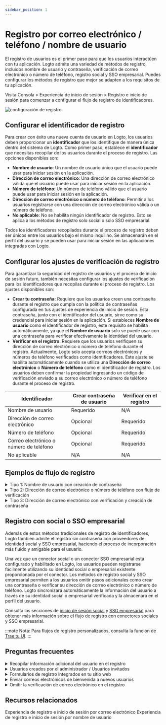 ```yaml
---
sidebar_position: 1
---
```


# Registro por correo electrónico / teléfono / nombre de usuario

El registro de usuarios es el primer paso para que los usuarios interactúen con tu aplicación. Logto admite una variedad de métodos de registro, incluidos nombre de usuario y contraseña, verificación de correo electrónico o número de teléfono, registro social y SSO empresarial. Puedes configurar los métodos de registro que mejor se adapten a los requisitos de tu aplicación.

Visita <CloudLink to="/sign-in-experience/sign-up-and-sign-in">Consola > Experiencia de inicio de sesión > Registro e inicio de sesión</CloudLink> para comenzar a configurar el flujo de registro de identificadores.

![configuración de registro](./assets/sign-in-experience-sign-up.png)

## Configurar el identificador de registro

Para crear con éxito una nueva cuenta de usuario en Logto, los usuarios deben proporcionar un **identificador** que los identifique de manera única dentro del sistema de Logto. Como primer paso, establece el **identificador** que necesitas recopilar de los usuarios durante el proceso de registro. Las opciones disponibles son:

- **Nombre de usuario**: Un nombre de usuario único que el usuario puede usar para iniciar sesión en la aplicación.
- **Dirección de correo electrónico**: Una dirección de correo electrónico válida que el usuario puede usar para iniciar sesión en la aplicación.
- **Número de teléfono**: Un número de teléfono válido que el usuario puede usar para iniciar sesión en la aplicación.
- **Dirección de correo electrónico o número de teléfono**: Permitir a los usuarios registrarse con una dirección de correo electrónico válida o un número de teléfono.
- **No aplicable**: No se habilita ningún identificador de registro. Esto se aplica a los métodos de registro solo social o solo SSO empresarial.

Todos los identificadores recopilados durante el proceso de registro deben ser únicos entre los usuarios bajo el mismo inquilino. Se almacenarán en el perfil del usuario y se pueden usar para iniciar sesión en las aplicaciones integradas con Logto.

## Configurar los ajustes de verificación de registro

Para garantizar la seguridad del registro de usuarios y el proceso de inicio de sesión futuro, también necesitas configurar los ajustes de verificación para los identificadores que recopilas durante el proceso de registro. Los ajustes disponibles son:

- **Crear tu contraseña:** Requiere que los usuarios creen una contraseña durante el registro que cumpla con la política de contraseñas configurada en tus ajustes de experiencia de inicio de sesión. Esta contraseña, junto con el identificador del usuario, sirve como su credencial para iniciar sesión en la aplicación. Si estableces **Nombre de usuario** como el identificador de registro, este requisito se habilita automáticamente, ya que el **Nombre de usuario** solo se puede usar con una contraseña para verificar efectivamente la identidad del usuario.
- **Verificar en el registro**: Requiere que los usuarios verifiquen su dirección de correo electrónico o número de teléfono durante el registro. Actualmente, Logto solo acepta correos electrónicos y números de teléfono verificados como identificadores. Este ajuste se habilita automáticamente cuando se utiliza una **Dirección de correo electrónico** o **Número de teléfono** como el identificador de registro. Los usuarios deben confirmar la propiedad ingresando un código de verificación enviado a su correo electrónico o número de teléfono durante el proceso de registro.

| Identificador                           | Crear contraseña de usuario | Verificar en el registro |
| --------------------------------------- | --------------------------- | ------------------------ |
| Nombre de usuario                       | Requerido                   | N/A                      |
| Dirección de correo electrónico         | Opcional                    | Requerido                |
| Número de teléfono                      | Opcional                    | Requerido                |
| Correo electrónico o número de teléfono | Opcional                    | Requerido                |
| No aplicable                            | N/A                         | N/A                      |

## Ejemplos de flujo de registro

<details>
  <summary>Tipo 1: Nombre de usuario con creación de contraseña</summary>

Selecciona el **Nombre de usuario** como el identificador de registro. Crear tu contraseña se fuerza a habilitarse.

![Registro con nombre de usuario y contraseña](./assets/sign-up-username-password.png)

</details>

<details>
  <summary>Tipo 2: Dirección de correo electrónico o número de teléfono con flujo de verificación</summary>

Selecciona la **Dirección de correo electrónico o número de teléfono** como el identificador de registro. **Verificar en el registro** se fuerza a habilitarse.

![Registro con correo electrónico o número de teléfono con verificación](./assets/sign-up-email-verification.png)

</details>

<details>
  <summary>Tipo 3: Dirección de correo electrónico con verificación y creación de contraseña</summary>

Selecciona la **Dirección de correo electrónico** como el identificador de registro. **Verificar en el registro** se fuerza a habilitarse. Habilita **Crear tu contraseña** para requerir que los usuarios creen una contraseña durante el registro. (Lo mismo se aplica al flujo de registro con número de teléfono)

![Registro con correo electrónico, verificación y creación de contraseña](./assets/sign-up-email-password.png)

</details>

## Registro con social o SSO empresarial

Además de estos métodos tradicionales de registro de identificadores, Logto también admite el registro sin contraseña con proveedores de identidad social y SSO empresarial, haciendo el proceso de incorporación más fluido y amigable para el usuario.

Una vez que un conector social o un conector SSO empresarial está configurado y habilitado en Logto, los usuarios pueden registrarse fácilmente utilizando su identidad social o empresarial existente proporcionada por el conector. Los métodos de registro social y SSO empresarial permiten a los usuarios omitir pasos adicionales como crear una contraseña o verificar su dirección de correo electrónico o número de teléfono. Logto sincronizará automáticamente la información del usuario a través de su identidad social o empresarial verificada y la almacenará en el perfil del usuario.

Consulta las secciones de [inicio de sesión social](/end-user-flows/sign-up-and-sign-in/social-sign-in/) y [SSO empresarial](/end-user-flows/enterprise-sso/) para obtener más información sobre el flujo de registro con conectores sociales y SSO empresarial.

:::note
Nota: Para flujos de registro personalizados, consulta la función de [Trae tu UI](/customization/bring-your-ui/).
:::

## Preguntas frecuentes

<details>
  <summary>Recopilar información adicional del usuario en el registro</summary>
  
Para recopilar información adicional del perfil del usuario (por ejemplo, Nombre completo, Fecha de nacimiento, Nombre de la empresa) durante el registro, tienes dos opciones:

- **Flujos de incorporación autohospedados**: Redirige a los usuarios a tu propio flujo de incorporación después de un registro exitoso para la recopilación de datos personalizable.
- **Trae tu propia UI**: Personaliza tu propio flujo de registro utilizando nuestra función de trae tu propia UI con la API de configuración del perfil del usuario (próximamente).

</details>

<details>
  <summary> Usuarios creados por el administrador / Usuarios invitados</summary>

Aprende cómo implementar el [flujo de registro solo por invitación.](/end-user-flows/sign-up-and-sign-in/disable-user-registration/#implement-an-invitation-only-sign-up-flow)

</details>

<details>
  <summary> Formularios de registro integrados en tu sitio web</summary>
  
Logto actualmente no admite API sin interfaz para el inicio de sesión y el registro. Puedes usar la función de [Trae tu UI](/customization/bring-your-ui/) para cargar tu propio formulario de registro en Logto o usar los parámetros de inicio de sesión para poblar información del usuario en Logto desde tu sitio web. Aprende más sobre la población de identificadores de usuario en [Parámetros de autenticación](/end-user-flows/authentication-parameters/).

</details>

<details>
  <summary> Enviar correos electrónicos de bienvenida a nuevos usuarios</summary>

Suscríbete al evento webhook `User.Created` para enviar un correo electrónico de bienvenida a los nuevos usuarios. Aprende más sobre [eventos webhook](/developers/webhooks/webhooks-events/#data-mutation-hook-events).

</details>

<details>
  <summary> Omitir la verificación de correo electrónico en el registro</summary>

Actualmente, Logto solo admite correos electrónicos y números de teléfono verificados como identificadores. El proceso de verificación es necesario para garantizar la seguridad y propiedad del identificador del usuario.
El soporte para correos electrónicos o números de teléfono no verificados está en nuestra hoja de ruta. ¡Mantente atento a las actualizaciones!

</details>

## Recursos relacionados

<Url href="https://www.youtube.com/watch?v=64rBXpWbScc">
  Experiencia de registro e inicio de sesión por correo electrónico
</Url>

<Url href="https://www.youtube.com/watch?v=chQxCJX6e6w">
  Experiencia de registro e inicio de sesión por nombre de usuario
</Url>
